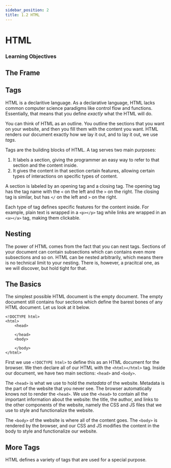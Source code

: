```yaml
---
sidebar_position: 2
title: 1.2 HTML
---
```


# HTML

### Learning Objectives

## The Frame

## Tags

HTML is a declaritive language. 
As a declarative language, HTML lacks common computer science paradigms like control flow and functions.
Essentially, that means that you define _exactly_ what the HTML will do.

You can think of HTML as an outline. You outline the sections that you want on your website, and then you fill them with the content you want. 
HTML renders our document exactly how we lay it out, and to lay it out, we use _tags_.

Tags are the building blocks of HTML.
A tag serves two main purposes:

1. It labels a section, giving the programmer an easy way to refer to that section and the content inside.
2. It gives the content in that section certain features, allowing certain types of interactions on specific types of content.

A section is labeled by an opening tag and a closing tag. The opening tag has the tag name with the `<` on the left and the `>`
on the right. The closing tag is similar, but has `</` on the left and `>` on the right. 

Each type of tag defines specific features for the content inside.
For example, plain text is wrapped in a `<p></p>` tag while links are wrapped in an `<a></a>` tag, making them clickable.

## Nesting

The power of HTML comes from the fact that you can nest tags. Sections of your document can contain subsections
which can contains even more subsections and so on. HTML can be nested arbitrarily, which means there is no technical
limit to your nesting. There is, however, a pracitcal one, as we will discover, but hold tight for that.

## The Basics

The simplest possible HTML document is the empty document. The empty document still contains four sections which 
define the barest bones of any HTML document. Let us look at it below.

```
<!DOCTYPE html>
<html>
    <head>

    </head>
    <body>

    </body>
</html>
```

First we use `<!DOCTYPE html>` to define this as an HTML document for the browser. We then declare all of our HTML
with the `<html></html>` tag. Inside our document, we have two main sections: `<head>` and `<body>`. 

The `<head>` is what we use to hold the _metadata_ of the website. Metadata is the part
of the website that you never see. The browser automatically knows not to render the `<head>`. 
We use the `<head>` to contain all the important information about the website: the title, the author,
and links to the other components of the website, namely the CSS and JS files that we use to style and functionalize
the website. 

The `<body>` of the website is where all of the content goes. The `<body>` is rendered by the browser, and our CSS and JS
modifies the content in the body to style and functionalize our website. 

## More Tags

HTML defines a variety of tags that are used for a special purpose. 